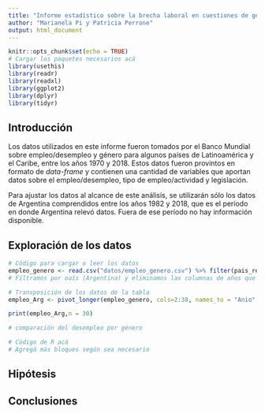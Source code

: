 ```yaml
---
title: "Informe estadístico sobre la brecha laboral en cuestiones de género en Argentina (1970-2018)"
author: "Marianela Pi y Patricia Perrone"
output: html_document
---
```



```r
knitr::opts_chunk$set(echo = TRUE)
# Cargar los paquetes necesarios acá
library(usethis)
library(readr)
library(readxl)
library(ggplot2)
library(dplyr)
library(tidyr)
```


## Introducción

<p>Los datos utilizados en este informe fueron tomados por el Banco Mundial sobre empleo/desempleo y género para algunos países de Latinoamérica y el Caribe, entre los años 1970 y 2018. Estos datos fueron provintos en formato de <em>data-frame</em> y contienen una cantidad de variables que aportan datos sobre el empleo/desempleo, tipo de empleo/actividad y legislación.</p>

<p>Para ajustar los datos al alcance de este análisis, se utilizarán sólo los datos de Argentina comprendidos entre los años 1982 y 2018, que es el período en donde Argentina relevó datos. Fuera de ese período no hay información disponible.</p>


## Exploración de los datos


```r
# Código para cargar o leer los datos
empleo_genero <- read.csv("datos/empleo_genero.csv") %>% filter(pais_region=="Argentina") %>% select(1,16:52)
# Filtramos por oaís (Argentina) y eliminamos las columnas de años que no tiene datos para simplificar el análisis
```

```r
# Transposición de los datos de la tabla
empleo_Arg <- pivot_longer(empleo_genero, cols=2:38, names_to = "Anio", values_to = "cantidad")
```
```r
print(empleo_Arg,n = 30)
```


```r
# comparación del desempleo por género

```



```r
# Cödigo de R acá 
# Agregá más bloques según sea necesario
```



## Hipótesis


## Conclusiones







